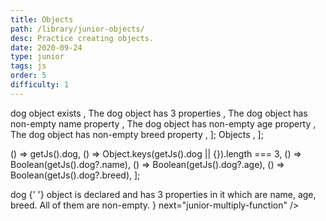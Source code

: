 ```yaml
---
title: Objects
path: /library/junior-objects/
desc: Practice creating objects.
date: 2020-09-24
type: junior
tags: js
order: 5
difficulty: 1
---
```



  <Text size="small" color="#FAFAFA">
    dog object exists
  </Text>,
  <Text size="small" color="#FAFAFA">
    The dog object has 3 properties
  </Text>,
  <Text size="small" color="#FAFAFA">
    The dog object has non-empty name property
  </Text>,
  <Text size="small" color="#FAFAFA">
    The dog object has non-empty age property
  </Text>,
  <Text size="small" color="#FAFAFA">
    The dog object has non-empty breed property
  </Text>,
];

  <Link size="small" href="https://www.w3schools.com/js/js_objects.asp">
    Objects
  </Link>,
];

  () => getJs().dog,
  () => Object.keys(getJs().dog || {}).length === 3,
  () => Boolean(getJs().dog?.name),
  () => Boolean(getJs().dog?.age),
  () => Boolean(getJs().dog?.breed),
];

<Post>
  <CodeEditor
    tasks={tasksListData}
    help={helpListData}
    tabs={tabs}
    tests={tests}
    result={
      <>
        <Text code size="preNormal">
          dog
        </Text>{' '}
        object is declared and has 3 properties in it which are name, age,
        breed. All of them are non-empty.
      </>
    }
    next="junior-multiply-function"
  />
</Post>

